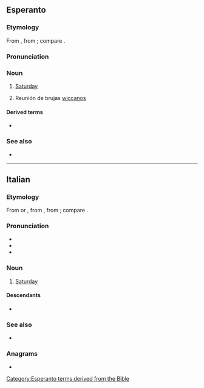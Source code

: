 {{also|Sabato}}
==Esperanto==

===Etymology===
From {{der|eo|grc|σάββατον|t=Sabbath}}, from {{der|eo|hbo|שבת|tr=shabbat|t=Sabbath}}; compare {{cog|en|Sabbath}}.

===Pronunciation===
{{eo-IPA|a=Eo-sabato.ogg}}

===Noun===
{{head|eo|noun|accusative singular|sabaton|plural|sabatoj|accusative plural|sabatojn}}

# [[Saturday]]
#: {{ux|eo|Hodiaŭ estas '''sabato''', kaj morgaŭ estos dimanĉo.|Today is Saturday, and tomorrow will be Sunday.}}
# Reunión de brujas [[wiccanos]]

====Derived terms====
* {{l|eo|sabate}}

===See also===
* {{list:days of the week/eo}}

{{eo BRO|5}}
{{eo GCSE|0}}
{{Universala Vortaro}}
[[Category:Esperanto terms derived from the Bible]]
----

==Italian==

===Etymology===
From {{inh|it|la|-}} or {{der|it|EL.|sabbatum}}, from {{der|it|grc|σάββατον}}, from {{der|it|he|שבת|tr=shabbat||Sabbath}}; compare {{cog|en|Sabbath}}.

===Pronunciation===
* {{IPA|it|/ˈsabato/|[ˈsäː.bä.t̪o]}}
* {{audio|it|It-sabato.ogg|audio}}
* {{hyphenation|it|sà|ba|to}}

===Noun===
{{it-noun|m}}

# [[Saturday]]

====Descendants====
* {{desc|bor=1|th|สะบาโต}}

===See also===
* {{list:days of the week/it}}

===Anagrams===
* {{anagrams|it|basato|sabota}}
